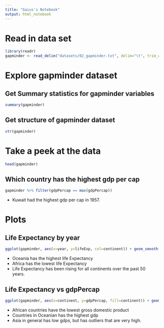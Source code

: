 ```yaml
---
title: "Gaius's Notebook"
output: html_notebook
---
```


# Read in data set
```r
library(readr)
gapminder <- read_delim("datasets/02_gapminder.txt", delim="\t", trim_ws = TRUE)
```

# Explore gapminder dataset

## Get Summary statistics for gapminder variables
```r
summary(gapminder)
```

## Get structure of gapminder dataset
```r
str(gapminder)
```

# Take a peek at the data
```r
head(gapminder)
```

## Which country has the highest gdp per cap

```r
gapminder %>% filter(gdpPercap == max(gdpPercap))
```

* Kuwait had the highest gdp per cap in 1957.

# Plots

## Life Expectancy by year
```r
ggplot(gapminder, aes(x=year, y=lifeExp, col=continent)) + geom_smooth(se=FALSE)
```

* Oceania has the highest life Expectancy
* Africa has the lowest life Expectancy
* Life Expectancy has been rising for all continents over the past 50 years.

## Life Expectancy vs gdpPercap
```r
ggplot(gapminder, aes(x=continent, y=gdpPercap, fill=continent)) + geom_boxplot()
```

* African countries have the lowest gross domestic product
* Countries in Oceanian has the highest gdp
* Asia in general has low gdps, but has outliers that are very high.